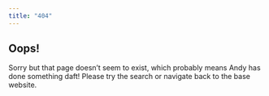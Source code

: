 ```yaml
---
title: "404"
---
```




::: callout-warning
## Oops!

Sorry but that page doesn't seem to exist, which probably means Andy has done something daft!
Please try the search or navigate back to the base website.
:::
